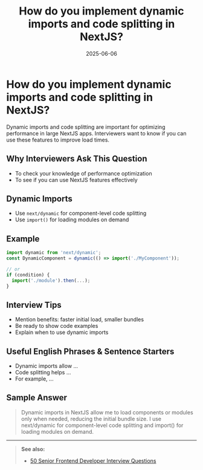 ﻿---
title: 'How do you implement dynamic imports and code splitting in NextJS?'
date: '2025-06-06'
tags: ['interview', 'nextjs', 'dynamic import', 'code splitting']
draft: false
summary: 'A practical guide to dynamic imports and code splitting in NextJS, with examples and interview tips.'
authors: ['default']
layout: PostSimple
---

# How do you implement dynamic imports and code splitting in NextJS?

Dynamic imports and code splitting are important for optimizing performance in large NextJS apps. Interviewers want to know if you can use these features to improve load times.

## Why Interviewers Ask This Question

- To check your knowledge of performance optimization
- To see if you can use NextJS features effectively

## Dynamic Imports

- Use `next/dynamic` for component-level code splitting
- Use `import()` for loading modules on demand

## Example

```js
import dynamic from 'next/dynamic';
const DynamicComponent = dynamic(() => import('./MyComponent'));

// or
if (condition) {
  import('./module').then(...);
}
```

## Interview Tips

- Mention benefits: faster initial load, smaller bundles
- Be ready to show code examples
- Explain when to use dynamic imports

## Useful English Phrases & Sentence Starters

- Dynamic imports allow ...
- Code splitting helps ...
- For example, ...

## Sample Answer

> Dynamic imports in NextJS allow me to load components or modules only when needed, reducing the initial bundle size. I use next/dynamic for component-level code splitting and import() for loading modules on demand.

---

> **See also:**
>
> - [50 Senior Frontend Developer Interview Questions](./)
